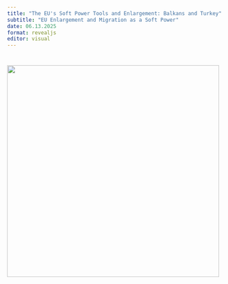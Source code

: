 ```yaml
---
title: "The EU's Soft Power Tools and Enlargement: Balkans and Turkey"
subtitle: "EU Enlargement and Migration as a Soft Power"
date: 06.13.2025
format: revealjs
editor: visual
---
```


# ![](images/Build%20a%20Library%20Project-26.png){width="495"}
